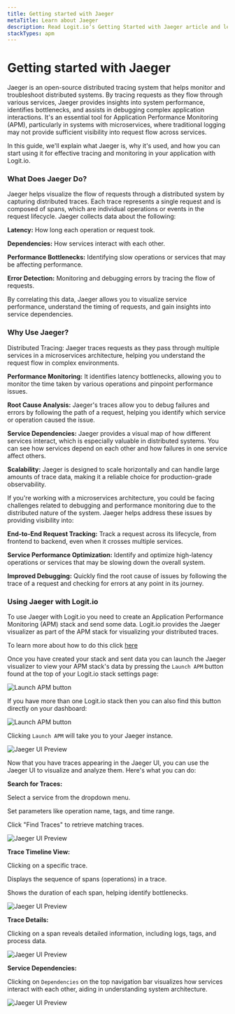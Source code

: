 ```yaml
---
title: Getting started with Jaeger
metaTitle: Learn about Jaeger
description: Read Logit.io’s Getting Started with Jaeger article and learn how Telegraf helps to visualize the flow of requests through a distributed system
stackTypes: apm
---
```


# Getting started with Jaeger

Jaeger is an open-source distributed tracing system that helps monitor and troubleshoot distributed systems. By tracing requests as they flow through 
various services, Jaeger provides insights into system performance, identifies bottlenecks, and assists in debugging complex application interactions. It's an 
essential tool for Application Performance Monitoring (APM), particularly in systems with microservices, where traditional logging may not provide sufficient 
visibility into request flow across services.

In this guide, we'll explain what Jaeger is, why it's used, and how you can start using it for effective tracing and monitoring in your application with Logit.io.

### What Does Jaeger Do?

Jaeger helps visualize the flow of requests through a distributed system by capturing distributed traces. Each trace represents a single request and is composed 
of spans, which are individual operations or events in the request lifecycle. Jaeger collects data about the following:

**Latency:** How long each operation or request took.

**Dependencies:** How services interact with each other.

**Performance Bottlenecks:** Identifying slow operations or services that may be affecting performance.

**Error Detection:** Monitoring and debugging errors by tracing the flow of requests.

By correlating this data, Jaeger allows you to visualize service performance, understand the timing of requests, and gain insights into service dependencies.

### Why Use Jaeger?

Distributed Tracing: Jaeger traces requests as they pass through multiple services in a microservices architecture, helping you understand the request flow in 
complex environments.

**Performance Monitoring:** It identifies latency bottlenecks, allowing you to monitor the time taken by various operations and pinpoint performance issues.

**Root Cause Analysis:** Jaeger's traces allow you to debug failures and errors by following the path of a request, helping you identify which service or 
operation caused the issue.

**Service Dependencies:** Jaeger provides a visual map of how different services interact, which is especially valuable in distributed systems. You can see 
how services depend on each other and how failures in one service affect others.

**Scalability:** Jaeger is designed to scale horizontally and can handle large amounts of trace data, making it a reliable choice for production-grade observability.

If you're working with a microservices architecture, you could be facing challenges related to debugging and performance monitoring due to the distributed nature 
of the system. Jaeger helps address these issues by providing visibility into:

**End-to-End Request Tracking:** Track a request across its lifecycle, from frontend to backend, even when it crosses multiple services.

**Service Performance Optimization:** Identify and optimize high-latency operations or services that may be slowing down the overall system.

**Improved Debugging:** Quickly find the root cause of issues by following the trace of a request and checking for errors at any point in its journey.

### Using Jaeger with Logit.io

To use Jaeger with Logit.io you need to create an Application Performance Monitoring (APM) stack and send some data. Logit.io provides the Jaeger visualizer as part 
of the APM stack for visualizing your distributed traces.

To learn more about how to do this click [here](https://logit.io/docs/application-performance-monitoring/)

Once you have created your stack and sent data you can launch the Jaeger visualizer to view your APM stack's data by pressing the `Launch APM` button found at the top 
of your Logit.io stack settings page:

![Launch APM button](@/images/help/apm/overview/launch-apm.jpg)

If you have more than one Logit.io stack then you can also find this button directly on your dashboard: 

![Launch APM button](@/images/help/apm/overview/launch-apm-dashboard.jpg)

Clicking `Launch APM` will take you to your Jaeger instance.

![Jaeger UI Preview](@/images/help/apm/overview/jaeger-ui.png)

Now that you have traces appearing in the Jaeger UI, you can use the Jaeger UI to visualize and analyze them. Here's what you can do:

**Search for Traces:**

Select a service from the dropdown menu.

Set parameters like operation name, tags, and time range.

Click "Find Traces" to retrieve matching traces.

![Jaeger UI Preview](@/images/getting-started/jaeger/search-for-traces.png)

**Trace Timeline View:**

Clicking on a specific trace.

Displays the sequence of spans (operations) in a trace.

Shows the duration of each span, helping identify bottlenecks.

![Jaeger UI Preview](@/images/getting-started/jaeger/trace-timeline.png)

**Trace Details:**

Clicking on a span reveals detailed information, including logs, tags, and process data.

![Jaeger UI Preview](@/images/getting-started/jaeger/trace-details.png)

**Service Dependencies:**

Clicking on `Dependencies` on the top navigation bar visualizes how services interact with each other, aiding in understanding system architecture.

![Jaeger UI Preview](@/images/getting-started/jaeger/service-dependancies.png)
